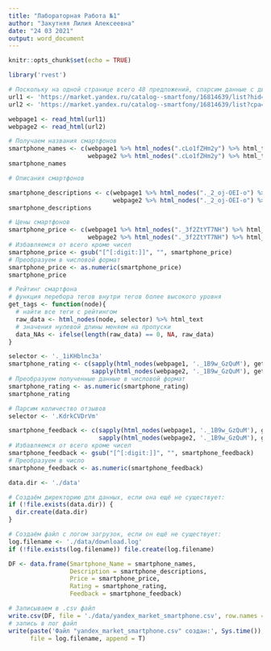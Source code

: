---
title: "Лабораторная Работа №1"
author: "Закутняя Лилия Алексеевна"
date: "24 03 2021"
output: word_document
---

```{r setup, include=FALSE}
knitr::opts_chunk$set(echo = TRUE)
```

```{r, warning=F}
library('rvest')

# Поскольку на одной странице всего 48 предложений, спарсим данные с двух, по следующим ссылкам
url1 <- 'https://market.yandex.ru/catalog--smartfony/16814639/list?hid=91491&cpa=0&glfilter=16816262%3A16816264&onstock=1&local-offers-first=0'
url2 <- 'https://market.yandex.ru/catalog--smartfony/16814639/list?cpa=0&hid=91491&glfilter=16816262%3A16816264&onstock=1&page=2&local-offers-first=0'

webpage1 <- read_html(url1)
webpage2 <- read_html(url2)

# Получаем названия смартфонов
smartphone_names <- c(webpage1 %>% html_nodes(".cLo1fZHm2y") %>% html_text,
                      webpage2 %>% html_nodes(".cLo1fZHm2y") %>% html_text)
smartphone_names

# Описания смартфонов

smartphone_descriptions <- c(webpage1 %>% html_nodes("._2_oj-OEI-o") %>% html_text,
                             webpage2 %>% html_nodes("._2_oj-OEI-o") %>% html_text)
smartphone_descriptions

# Цены смартфонов
smartphone_price <- c(webpage1 %>% html_nodes("._3f2ZtYT7NH") %>% html_text,
                      webpage2 %>% html_nodes("._3f2ZtYT7NH") %>% html_text)
# Избавляемся от всего кроме чисел
smartphone_price <- gsub("[^[:digit:]]", "", smartphone_price)
# Преобразуем в числовой формат
smartphone_price <- as.numeric(smartphone_price)
smartphone_price

# Рейтинг смартфона
# функция перебора тегов внутри тегов более высокого уровня
get_tags <- function(node){
  # найти все теги с рейтингом
  raw_data <- html_nodes(node, selector) %>% html_text
  # значения нулевой длины меняем на пропуски
  data_NAs <- ifelse(length(raw_data) == 0, NA, raw_data)
}

selector <- '._1iKHblnc3a'
smartphone_rating <- c(sapply(html_nodes(webpage1, '._1B9w_GzQuM'), get_tags),
                       sapply(html_nodes(webpage2, '._1B9w_GzQuM'), get_tags))
# Преобразуем полученные данные в числовой формат
smartphone_rating <- as.numeric(smartphone_rating)
smartphone_rating

# Парсим количество отзывов
selector <- '.KdrkCVDrVm'

smartphone_feedback <- c(sapply(html_nodes(webpage1, '._1B9w_GzQuM'), get_tags),
                         sapply(html_nodes(webpage2, '._1B9w_GzQuM'), get_tags))
# Избавляемся от всего кроме чисел
smartphone_feedback <- gsub("[^[:digit:]]", "", smartphone_feedback)
# Преобразуем в число
smartphone_feedback <- as.numeric(smartphone_feedback)

data.dir <- './data'

# Создаём директорию для данных, если она ещё не существует:
if (!file.exists(data.dir)) {
  dir.create(data.dir)
}

# Создаём файл с логом загрузок, если он ещё не существует:
log.filename <- './data/download.log'
if (!file.exists(log.filename)) file.create(log.filename)

DF <- data.frame(Smartphone_Name = smartphone_names,
                 Description = smartphone_descriptions,
                 Price = smartphone_price,
                 Rating = smartphone_rating,
                 Feedback = smartphone_feedback)

# Записываем в .csv файл
write.csv(DF, file = './data/yandex_market_smartphone.csv', row.names = F)
# запись в лог файл
write(paste('Файл "yandex_market_smartphone.csv" создан:', Sys.time()), 
      file = log.filename, append = T)
```
